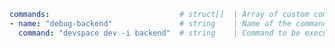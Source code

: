 ```yaml
commands:                             # struct[]  | Array of custom commands
- name: "debug-backend"               # string    | Name of the command to run via `devspace run debug-backend`
  command: "devspace dev -i backend"  # string    | Command to be executed when running `devspace run [name]`
```
